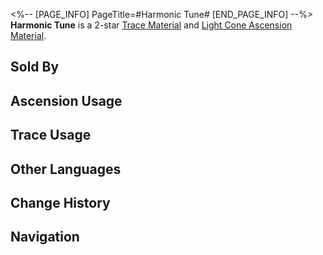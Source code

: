 <%-- [PAGE_INFO]
PageTitle=#Harmonic Tune#
[END_PAGE_INFO] --%>
{{Item Infobox
|id          = 110161
|image       = Item Harmonic Tune.png
|type        = Trace Material
|type2       = Light Cone Ascension Material
|invCategory = Upgrade Materials
|rarity      = 2
|effect      = 
|description = A compact music box made by an unknown person. Used to level up Traces slightly for {{Color|h|Harmony}} characters.
|source1     = [[Calyx (Robot Settlement)]]
|source2     = [[Embers Exchange]]
|source3     = [[Omni-Synthesizer]] &mdash; Material Exchange
}}
{{Description|It plays a relaxing and joyful tune.<br />Even through the simplistic tune, anyone with the slightest understanding of music can tell the mastery of the composer of the piece.<br /><br />''"Grab the hands of your Family and let us dance!"''}}
'''Harmonic Tune''' is a 2-star [[Trace Material]] and [[Light Cone Ascension Material]].

==Sold By==
{{Shop Availability}}

==Ascension Usage==
{{Ascension Usage}}

==Trace Usage==
{{Trace Usage}}

==Other Languages==
{{Other Languages
|en   = Harmonic Tune
|zhs  = 谐乐小调
|zht  = 諧樂小調
|ja   = 調和のハーモニー
|ko   = 조화의 가락
|es   = Melodía armónica
|fr   = Accord harmonique
|ru   = Гармоничная мелодия
|th   = Harmonic Tune
|vi   = Giai Điệu Hài Hòa
|de   = Harmonische Melodie
|id   = Harmonic Tune
|pt   = Melodia Harmônica
}}

==Change History==
{{Change History|1.0}}

==Navigation==
{{Upgrade Material Navbox}}
